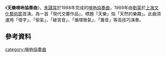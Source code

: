 《'''天樂嗩吶協奏曲'''》，[[朱踐耳|朱踐耳]]於1988年完成的[[嗩吶協奏曲|嗩吶協奏曲]]，1989年由[[劉英|劉英]]於[[上海文化藝術節|上海文化藝術節]]首演。為一首「現代交響作品」，標題「天樂」指「天然的樂趣」。此曲須運用「借字」、「偷氣」、「破宮音」、「循環換氣」、「簫音」等高技巧演奏。

== 參考資料 ==

{{cite news |author = 王曉君 |title = 嗩吶聲聲震乾坤 |newspaper = 《人民日報海外版》 |pages = 7 |date = 2006-03-31}}

{{音樂小作品}}

[[category:嗩吶協奏曲|category:嗩吶協奏曲]]